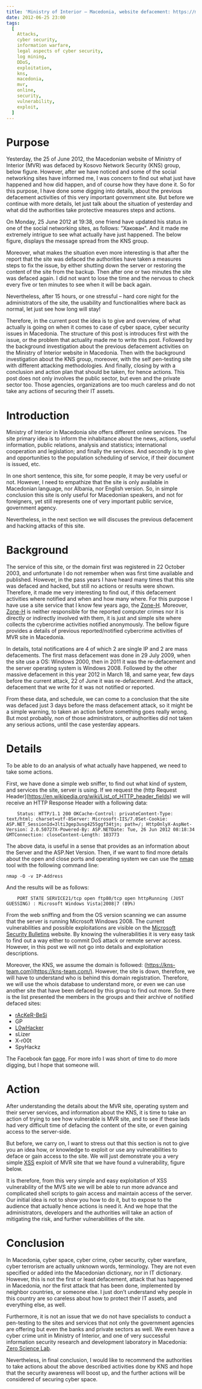```yaml
---
title: 'Ministry of Interior – Macedonia, website defacement: https://mvr.gov.mk'
date: 2012-06-25 23:00
tags:
  [
    Attacks,
    cyber security,
    information warfare,
    legal aspects of cyber security,
    log mining,
    DDoS,
    exploitation,
    kns,
    macedonia,
    mvr,
    online,
    security,
    vulnerability,
    exploit,
  ]
---
```


# Purpose

Yesterday, the 25 of June 2012, the Macedonian website of Ministry of
Interior (MVR) was defaced by Kosovo Network Security (KNS) group, below
figure. However, after we have noticed and some of the social networking
sites have informed me, I was concern to find out what just have
happened and how did happen, and of course how they have done it. So for
this purpose, I have done some digging into details, about the previous
defacement activities of this very important government site. But before
we continue with more details, let just talk about the situation of
yesterday and what did the authorities take protective measures steps
and actions.

On Monday, 25 June 2012 at 19:38, one friend have updated his status in
one of the social networking sites, as follows: “Хакован". And it made me
extremely intrigue to see what actually have just happened. The below
figure, displays the message spread from the KNS group.

Moreover, what makes the situation even more interesting is that after
the report that the site was defaced the authorities have taken a
measures steps to fix the issue, by either shutting down the server or
restoring the content of the site from the backup. Then after one or two
minutes the site was defaced again. I did not want to lose the time and
the nervous to check every five or ten minutes to see when it will be
back again.

Nevertheless, after 15 hours, or one stressful – hard core night for the
administrators of the site, the usability and functionalities where back
as normal, let just see how long will stay!

Therefore, in the current post the idea is to give and overview, of what
actually is going on when it comes to case of cyber space, cyber
security issues in Macedonia. The structure of this post is introduces
first with the issue, or the problem that actuality made me to write
this post. Followed by the background investigation about the previous
defacement activities on the Ministry of Interior website in Macedonia.
Then with the background investigation about the KNS group, moreover,
with the self pen-testing site with different attacking methodologies.
And finally, closing by with a conclusion and action plan that should be
taken, for hence actions. This post does not only involves the public
sector, but even and the private sector too. Those agencies,
organizations are too much careless and do not take any actions of
securing their IT assets.

# Introduction

Ministry of Interior in Macedonia site offers different online services.
The site primary idea is to inform the inhabitance about the news,
actions, useful information, public relations, analysis and statistics;
international cooperation and legislation; and finally the services. And
secondly is to give and opportunities to the population scheduling of
service, if their document is issued, etc.

In one short sentence, this site, for some people, it may be very useful
or not. However, I need to empathize that the site is only available in
Macedonian language, nor Albania, nor English version. So, in simple
conclusion this site is only useful for Macedonian speakers, and not for
foreigners, yet still represents one of very important public service,
government agency.

Nevertheless, in the next section we will discuses the previous
defacement and hacking attacks of this site.

# Background

The service of this site, or the domain first was registered in 22
October 2003, and unfortunate I do not remember when was first time
available and published. However, in the pass years I have heard many
times that this site was defaced and hacked, but still no actions or
results were shown. Therefore, it made me very interesting to find out,
if this defacement activities where notified and when and how many
where. For this purpose I have use a site service that I know few years
ago, the [Zone-H](https://www.zone-h.org/). Moreover,
[Zone-H](https://www.zone-h.org/) is neither responsible for the reported
computer crimes nor it is directly or indirectly involved with them, it
is just and simple site where collects the cybercrime activities
notified anonymously. The bellow figure provides a details of previous
reported/notified cybercrime activities of MVR site in Macedonia.

In details, total notifications are 4 of which 2 are single IP and 2 are
mass defacements. The first mass defacement was done in 29 July 2009,
when the site use a OS: Windows 2000, then in 2011 it was the
re-defacement and the server operating system is Windows 2008. Followed
by the other massive defacement in this year 2012 in March 18, and same
year, few days before the current attack, 22 of June it was
re-defacement. And the attack, defacement that we write for it was not
notified or reported.

From these data, and schedule, we can come to a conclusion that the site
was defaced just 3 days before the mass defacement attack, so it might
be a simple warning, to taken an action before something goes really
wrong. But most probably, non of those administrators, or authorities
did not taken any serious actions, until the case yesterday appears.

# Details

To be able to do an analysis of what actually have happened, we need to
take some actions.

First, we have done a simple web sniffer, to find out what kind of
system, and services the site, server is using. If we request the (http
Request Header](https://en.wikipedia.org/wiki/List_of_HTTP_header_fields)
we will receive an HTTP Response Header with a following data:

```
    Status: HTTP/1.1 200 OKCache-Control: privateContent-Type: text/html; charset=utf-8Server: Microsoft-IIS/7.0Set-Cookie: ASP.NET_SessionId=3lti3gep3usg4255ggf34tjn; path=/; HttpOnlyX-AspNet-Version: 2.0.50727X-Powered-By: ASP.NETDate: Tue, 26 Jun 2012 08:18:34 GMTConnection: closeContent-Length: 103773
```

The above data, is useful in a sense that provides as an information
about the Server and the ASP.Net Version. Then, if we want to find more
details about the open and close ports and operating system we can use
the [nmap](https://nmap.org/) tool with the following command line:

`nmap -O -v IP-Address`

And the results will be as follows:

```
    PORT STATE SERVICE21/tcp open ftp80/tcp open httpRunning (JUST GUESSING) : Microsoft Windows Vista|2008|7 (89%)
```

From the web sniffing and from the OS version scanning we can assume
that the server is running Microsoft Windows 2008. The current
vulnerabilities and possible exploitations are visible on the [Microsoft
Security
Bulletins](https://technet.microsoft.com/en-us/security/bulletin/)
website. By knowing the vulnerabilities it is very easy task to find out
a way either to commit DoS attack or remote server access. However, in
this post we will not go into details and exploitation descriptions.

Moreover, the KNS, we assume the domain is followed:
(https://kns-team.com](https://kns-team.com/). However, the site is down,
therefore, we will have to understand who is behind this domain
registration. Therefore, we will use the whois database to understand
more, or even we can use another site that have been defaced by this
group to find out more. So there is the list presented the members in
the groups and their archive of notified defaced sites:

- [rAcKeR-BeSi](https://www.zone-h.org/archive/notifier=cracker-besi)
- GP
- [L0wHacker](https://www.zone-h.org/archive/notifier=L0wHacker)
- sLizer
- X-r00t
- SpyHackz

The Facebook fan [page](https://www.facebook.com/pages/Kosova-Network-Security/176195849098989).
For more info I was short of time to do more digging, but I hope that
someone will.

# Action

After understanding the details about the MVR site, operating system and
their server services, and information about the KNS, it is time to take
an action of trying to see how vulnerable is MVR site, and to see if
these lads had very difficult time of defacing the content of the site,
or even gaining access to the server-side.

But before, we carry on, I want to stress out that this section is not
to give you an idea how, or knowledge to exploit or use any
vulnerabilities to deface or gain access to the site. We will just
demonstrate you a very simple
[XSS](https://en.wikipedia.org/wiki/Cross-site_scripting) exploit of MVR
site that we have found a vulnerability, figure below.

It is therefore, from this very simple and easy exploitation of XSS
vulnerability of the MVS site we will be able to run more advance and
complicated shell scripts to gain access and maintain access of the
server. Our initial idea is not to show you how to do it, but to expose
to the audience that actually hence actions is need it. And we hope that
the administrators, developers and the authorities will take an action
of mitigating the risk, and further vulnerabilities of the site.

# Conclusion

In Macedonia, cyber space, cyber crime, cyber security, cyber warefare,
cyber terrorism are actually unknown words, terminology. They are not
even specified or added into the Macedonian dictionary, nor in IT
dictionary. However, this is not the first or least defacement, attack
that has happened in Macedonia, nor the first attack that has been done,
implemented by neighbor countries, or someone else. I just don’t
understand why people in this country are so careless about how to
protect their IT assets, and everything else, as well.

Furthermore, it is not an issue that we do not have specialists to
conduct a pen-testing to the sites and services that not only the
government agencies are offering but even the banks and private sectors
as well. We even have a cyber crime unit in Ministry of Interior, and
one of very successful information security research and development
laboratory in Macedonia: [Zero Science
Lab](https://www.zeroscience.mk/en/).

Nevertheless, in final conclusion, I would like to recommend the
authorities to take actions about the above described activities done by
KNS and hope that the security awareness will boost up, and the further
actions will be considered of securing cyber space.
